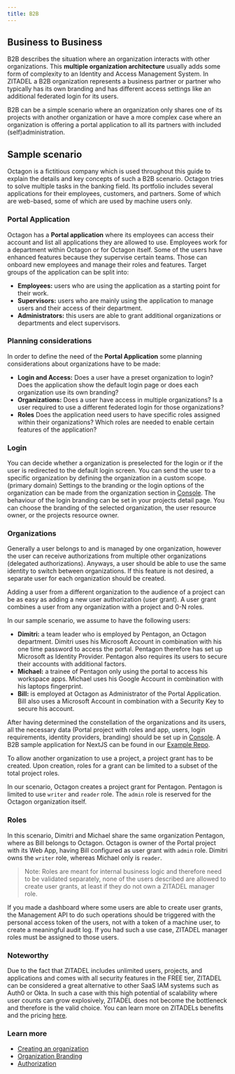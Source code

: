 ```yaml
---
title: B2B
---
```



## Business to Business

B2B describes the situation where an organization interacts with other
organizations. This **multiple organization architecture** usually adds some
form of complexity to an Identity and Access Management System. In ZITADEL a B2B
organization represents a business partner or partner who typically has its own
branding and has different access settings like an additional federated login
for its users.

B2B can be a simple scenario where an organization only shares one of its
projects with another organization or have a more complex case where an
organization is offering a portal application to all its partners with included
(self)administration.

<!-- This guide describes an application  -->

## Sample scenario

Octagon is a fictitious company which is used throughout this guide to explain
the details and key concepts of such a B2B scenario. Octagon tries to solve
multiple tasks in the banking field. Its portfolio includes several applications
for their employees, customers, and partners. Some of which are web-based, some
of which are used by machine users only.

### Portal Application

Octagon has a **Portal application** where its employees can access their
account and list all applications they are allowed to use. Employees work for a
department within Octagon or for Octagon itself. Some of the users have enhanced
features because they supervise certain teams. Those can onboard new employees
and manage their roles and features. Target groups of the application can be
split into:

- **Employees:** users who are using the application as a starting point for
  their work.
- **Supervisors:** users who are mainly using the application to manage users
  and their access of their department.
- **Administrators:** this users are able to grant additional organizations or
  departments and elect supervisors.

### Planning considerations

In order to define the need of the **Portal Application** some planning
considerations about organizations have to be made:

- **Login and Access:** Does a user have a preset organization to login? Does
  the application show the default login page or does each organization use its
  own branding?
- **Organizations:** Does a user have access in multiple organizations? Is a
  user required to use a different federated login for those organizations?
- **Roles** Does the application need users to have specific roles assigned
  within their organizations? Which roles are needed to enable certain features
  of the application?

### Login

You can decide whether a organization is preselected for the login or if the
user is redirected to the default login screen. You can send the user to a
specific organization by defining the organization in a custom scope. (primary
domain) Settings to the branding or the login options of the organization can be
made from the organization section in
[Console](https://{your_domain}.zitadel.cloud/ui/console/org). The behaviour of
the login branding can be set in your projects detail page. You can choose the
branding of the selected organization, the user resource owner, or the projects
resource owner.

### Organizations

Generally a user belongs to and is managed by one organization, however the user
can receive authorizations from multiple other organizations (delegated
authorizations). Anyways, a user should be able to use the same identity to
switch between organizations. If this feature is not desired, a separate user
for each organization should be created.

Adding a user from a different organization to the audience of a project can be
as easy as adding a new user authorization (user grant). A user grant combines a
user from any organization with a project and 0-N roles.

In our sample scenario, we assume to have the following users:

- **Dimitri:** a team leader who is employed by Pentagon, an Octagon department.
  Dimitri uses his Microsoft Account in combination with his one time password
  to access the portal. Pentagon therefore has set up Microsoft as Identity
  Provider. Pentagon also requires its users to secure their accounts with
  additional factors.
- **Michael:** a trainee of Pentagon only using the portal to access his
  workspace apps. Michael uses his Google Account in combination with his
  laptops fingerprint.
- **Bill:** is employed at Octagon as Administrator of the Portal Application.
  Bill also uses a Microsoft Account in combination with a Security Key to
  secure his account.

After having determined the constellation of the organizations and its users,
all the necessary data (Portal project with roles and app, users, login
requirements, identity providers, branding) should be set up in
[Console](https://{your_domain}.zitadel.cloud/ui/console/org). A B2B sample
application for NextJS can be found in our
[Example Repo](https://github.com/zitadel/zitadel-examples).

To allow another organization to use a project, a project grant has to be
created. Upon creation, roles for a grant can be limited to a subset of the
total project roles.

In our scenario, Octagon creates a project grant for Pentagon. Pentagon is
limited to use `writer` and `reader` role. The `admin` role is reserved for the
Octagon organization itself.

<B2B></B2B>

### Roles

In this scenario, Dimitri and Michael share the same organization Pentagon,
where as Bill belongs to Octagon. Octagon is owner of the Portal project with
its Web App, having Bill configured as user grant with `admin` role. Dimitri
owns the `writer` role, whereas Michael only is `reader`.

> Note: Roles are meant for internal business logic and therefore need to be
> validated separately, none of the users described are allowed to create user
> grants, at least if they do not own a ZITADEL manager role.

If you made a dashboard where some users are able to create user grants, the
Management API to do such operations should be triggered with the personal
access token of the users, not with a token of a machine user, to create a
meaningful audit log. If you had such a use case, ZITADEL manager roles must be
assigned to those users.

### Noteworthy

Due to the fact that ZITADEL includes unlimited users, projects, and
applications and comes with all security features in the FREE tier, ZITADEL can
be considered a great alternative to other SaaS IAM systems such as Auth0 or
Okta. In such a case with this high potential of scalability where user counts
can grow explosively, ZITADEL does not become the bottleneck and therefore is
the valid choice. You can learn more on ZITADELs benefits and the pricing
[here](https://zitadel.com/pricing).

### Learn more

- [Creating an organization](../manage/console/organizations)
- [Organization Branding](../manage/customize/branding)
- [Authorization](../integrate/oauth-recommended-flows)
